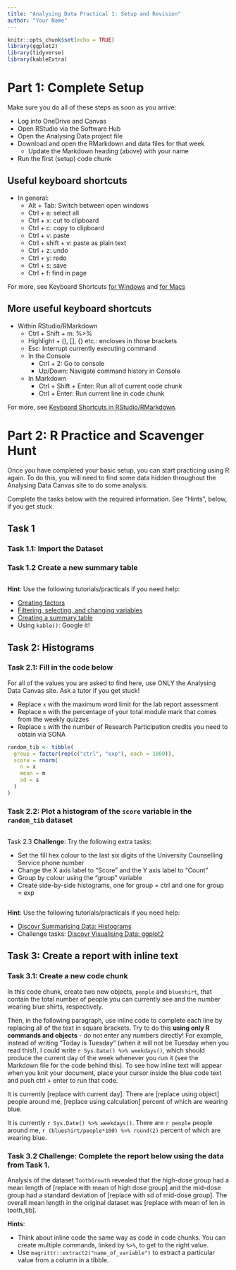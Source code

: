 ---
title: "Analysing Data Practical 1: Setup and Revision"
author: "Your Name"
---

```{r setup, include=FALSE}
knitr::opts_chunk$set(echo = TRUE)
library(ggplot2)
library(tidyverse)
library(kableExtra)
```

# Part 1: Complete Setup

Make sure you do all of these steps as soon as you arrive:

* Log into OneDrive and Canvas
* Open RStudio via the Software Hub
* Open the Analysing Data project file
* Download and open the RMarkdown and data files for that week
  + Update the Markdown heading (above) with your name
* Run the first (setup) code chunk

## Useful keyboard shortcuts

* In general:
  + Alt + Tab: Switch between open windows
  + Ctrl + a: select all
  + Ctrl + x: cut to clipboard
  + Ctrl + c: copy to clipboard
  + Ctrl + v: paste
  + Ctrl + shift + v: paste as plain text
  + Ctrl + z: undo
  + Ctrl + y: redo
  + Ctrl + s: save
  + Ctrl + f: find in page

For more, see Keyboard Shortcuts [for Windows](https://support.microsoft.com/en-gb/help/12445/windows-keyboard-shortcuts) and [for Macs](https://support.apple.com/en-us/HT201236) 

## More useful keyboard shortcuts

* Within RStudio/RMarkdown
  + Ctrl + Shift + m: %>% 
  + Highlight + (), [], {} etc.: encloses in those brackets
  + Esc: Interrupt currently executing command
  + In the Console
    - Ctrl + 2: Go to console
    - Up/Down: Navigate command history in Console
  + In Markdown
    - Ctrl + Shift + Enter: Run all of current code chunk
    - Ctrl + Enter: Run current line in code chunk

For more, see [Keyboard Shortcuts in RStudio/RMarkdown](https://support.rstudio.com/hc/en-us/articles/200711853-Keyboard-Shortcuts).

# Part 2: R Practice and Scavenger Hunt

Once you have completed your basic setup, you can start practicing using R again. To do this, you will need to find some data hidden throughout the Analysing Data Canvas site to do some analysis.

Complete the tasks below with the required information. See "Hints", below, if you get stuck.

## Task 1
### Task 1.1: Import the Dataset
### Task 1.2 Create a new summary table
```{r task1}

```

**Hint**: Use the following tutorials/practicals if you need help:

* [Creating factors](http://milton-the-cat.rocks/learnr/r/discovr_01/#section-data-types)
* [Filtering, selecting, and changing variables](http://milton-the-cat.rocks/learnr/r/discovr_01/#section-tibbles)
* [Creating a summary table](http://milton-the-cat.rocks/learnr/r/discovr_02/#section-creating-a-summary-table)
* Using `kable()`: Google it!

## Task 2: Histograms
### Task 2.1: Fill in the code below 

For all of the values you are asked to find here, use ONLY the Analysing Data Canvas site. Ask a tutor if you get stuck!
 
 * Replace `x` with the maximum word limit for the lab report assessment
 * Replace `m` with the percentage of your total module mark that comes from the weekly quizzes
 * Replace `s` with the number of Research Participation credits you need to obtain via SONA
 
```{r task2}
random_tib <- tibble(
  group = factor(rep(c("ctrl", "exp"), each = 1000)),
  score = rnorm(
    n = x
    mean = m
    sd = s
  )
)
```

### Task 2.2: Plot a histogram of the `score` variable in the `random_tib` dataset

```{r task2hist}

```

Task 2.3 **Challenge**: Try the following extra tasks:

* Set the fill hex colour to the last six digits of the University Counselling Service phone number
* Change the X axis label to "Score" and the Y axis label to "Count"
* Group by colour using the "group" variable
* Create side-by-side histograms, one for group = ctrl and one for group = exp

```{r task2challenge}

```

**Hint**: Use the following tutorials/practicals if you need help:

* [Discovr Summarising Data: Histograms](http://milton-the-cat.rocks/learnr/r/discovr_02/#section-histograms)
* Challenge tasks: [Discovr Visualising Data: ggplot2](http://milton-the-cat.rocks/learnr/r/discovr_05/#section-boxplots-aka-box-whisker-plots)

## Task 3: Create a report with inline text

### Task 3.1: Create a new code chunk

In this code chunk, create two new objects, `people` and `blueshirt`, that contain the total number of people you can currently see and the number wearing blue shirts, respectively.

Then, in the following paragraph, use inline code to complete each line by replacing all of the text in square brackets. Try to do this **using only R commands and objects** - do not enter any numbers directly! For example, instead of writing "Today is Tuesday" (when it will not be Tuesday when you read this!), I could write `r Sys.Date() %>% weekdays()`, which should produce the current day of the week whenever you run it (see the Markdown file for the code behind this). To see how inline text will appear when you knit your document, place your cursor inside the blue code text and push ctrl + enter to run that code.

It is currently [replace with current day]. There are [replace using object] people around me, [replace using calculation] percent of which are wearing blue. 

It is currently `r Sys.Date() %>% weekdays()`. There are `r people` people around me, `r (blueshirt/people*100) %>% round(2)` percent of which are wearing blue. 

### Task 3.2 **Challenge**: Complete the report below using the data from Task 1.

Analysis of the dataset `ToothGrowth` revealed that the high-dose group had a mean length of [replace with mean of high dose group] and the mid-dose group had a standard deviation of [replace with sd of mid-dose group]. The overall mean length in the original dataset was [replace with mean of len in tooth_tib].

**Hints**:

* Think about inline code the same way as code in code chunks. You can create multiple commands, linked by `%>%`, to get to the right value.
* Use `magrittr::extract2("name_of_variable")` to extract a particular value from a column in a tibble.
